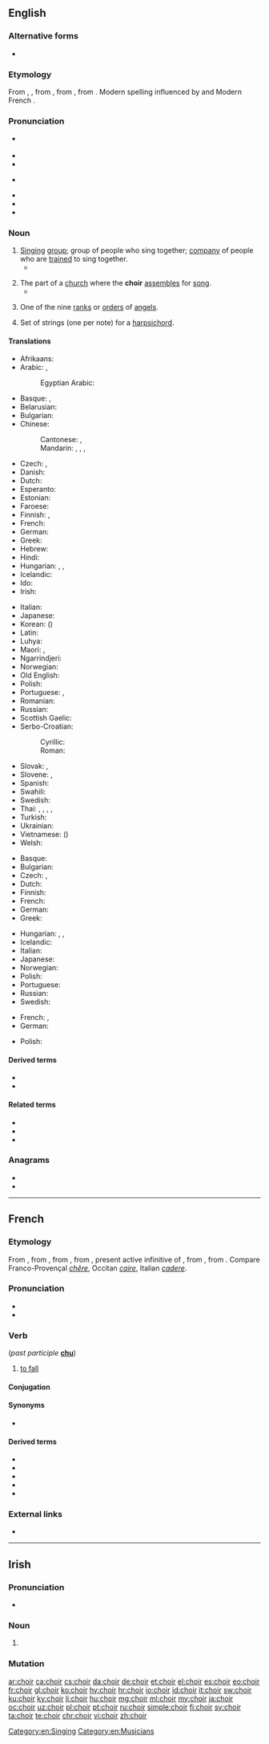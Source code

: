 {{also|chóir}}
==English==
{{wikipedia|Choir (disambiguation)}}

===Alternative forms===
* {{l|en|quire}} {{qualifier|archaic}}

===Etymology===
From {{etyl|enm|en}} {{m|enm||quer}}, {{m|enm|quere}}, from {{der|en|fro|quer}}, from {{der|en|la|chorus}}, from {{der|en|grc|χορός|sc=polytonic||company of dancers or singers}}. Modern spelling influenced by {{m|en|chorus}} and Modern French {{m|fr|chœur}}.

===Pronunciation===
* {{a|UK}} {{IPA|/kwaɪ.ə(ɹ)/|lang=en}}
* {{audio|en-uk-choir.ogg|Audio (UK)|lang=en}}
* {{rhymes|aɪə(r)|lang=en}}
* {{a|US}} {{IPA|/kwaɪɚ/|lang=en}}
* {{audio|en-us-choir.ogg|Audio (US)|lang=en}}
* {{rhymes|aɪɚ|lang=en}}
* {{homophones|lang=en|quire}}

===Noun===
{{wikipedia}}
{{en-noun}}

# [[sing|Singing]] [[group]]; group of people who sing together; [[company]] of people who are [[train]]ed to sing together.
#* {{quote-book|year=1918|author={{w|W. B. Maxwell}}|chapter=5
|title=[http://openlibrary.org/works/OL1097634W The Mirror and the Lamp]
|passage=Then everybody once more knelt, and soon the blessing was pronounced. The '''choir''' and the clergy trooped out slowly, [&hellip;], down the nave to the western door. [&hellip;] At a seemingly immense distance the surpliced group stopped to say the last prayer.}}
#: {{ux|en|The church '''choir''' practices Thursday nights.}}
# The part of a [[church]] where the '''choir''' [[assemble]]s for [[song]].
#* {{quote-book|year=1918|author={{w|W. B. Maxwell}}|chapter=5
|title=[http://openlibrary.org/works/OL1097634W The Mirror and the Lamp]
|passage=Here, in the transept and '''choir''', where the service was being held, one was conscious every moment of an increasing brightness; colours glowing vividly beneath the circular chandeliers, and the rows of small lights on the choristers' desks flashed and sparkled in front of the boys' faces, deep linen collars, and red neckbands.}}
# {{qualifier|Christian [[angelology]]}} One of the nine [[rank]]s or [[order]]s of [[angel]]s.
#: {{ux|en|Seraphim, Cherubim, and Thrones are three of the '''choirs''' of angels.}}
# Set of strings (one per note) for a [[harpsichord]].

====Translations====
{{trans-top|singing group}}
* Afrikaans: {{t|af|koor|n}}
* Arabic: {{t|ar|كُورَال|m|tr=kōrāl}}, {{t|ar|جَوْقَة|f}}
*: Egyptian Arabic: {{t|arz|كورال|m|tr=korāl|sc=Arab}}
* Basque: {{t|eu|abesbatza}}, {{t|eu|koru}}
* Belarusian: {{t|be|хор|m|sc=Cyrl}}
* Bulgarian: {{t|bg|хор|m}}
* Chinese:
*: Cantonese: {{t|yue|合唱團|sc=Hani}}, {{t|yue|合唱团|tr=hap6 coeng3 tyun4|sc=Hani}}
*: Mandarin: {{t+|cmn|合唱團|sc=Hani}}, {{t+|cmn|合唱团|tr=héchàngtuán|sc=Hani}}, {{t+|cmn|唱詩班|sc=Hani}}, {{t+|cmn|唱诗班|tr=chàngshībān|sc=Hani}}
* Czech: {{t+|cs|sbor|m}}, {{t|cs|chór|m}}
* Danish: {{t+|da|kor|n}}
* Dutch: {{t+|nl|koor|n}}
* Esperanto: {{t|eo|ĥoro}}
* Estonian: {{t+|et|koor}}
* Faroese: {{t|fo|kór|n}}
* Finnish: {{t+|fi|kuoro}}, {{t+|fi|kööri}} {{qualifier|colloquial}}
* French: {{t+|fr|chœur|m}}
* German: {{t+|de|Chor|m}}
* Greek: {{t+|el|χορωδία|f|sc=Grek}}
* Hebrew: {{t+|he|מקהלה|f|tr=maqhela|sc=Hebr}}
* Hindi: {{t+|hi|कोरस|tr=koras|sc=Deva}}
* Hungarian: {{t+|hu|kórus}}, {{t+|hu|énekkar}}, {{t+|hu|kar}}
* Icelandic: {{t+|is|kór|m}}
* Ido: {{t+|io|koro}}
* Irish: {{t|ga|cór|m}}
{{trans-mid}}
* Italian: {{t+|it|coro|m}}
* Japanese: {{t|ja|合唱団|tr=がっしょうだん, gasshōdan|sc=Jpan}}
* Korean: {{t|ko|합창단|sc=Hang}} ({{t|ko|合唱團|sc=Hang}})
* Latin: {{t|la|chorus|m}}
* Luhya: {{t|luy|ekwaya}}
* Maori: {{t|mi|koaea}}, {{t|mi|koea}}
* Ngarrindjeri: {{t|nay|kykulan}}
* Norwegian: {{t+|no|kor|n}}
* Old English: {{t|ang|chor|m}}
* Polish: {{t+|pl|chór|m-in}}
* Portuguese: {{t+|pt|coro|m}}, {{t+|pt|coral|m}}
* Romanian: {{t+|ro|cor}}
* Russian: {{t+|ru|хор|m}}
* Scottish Gaelic: {{t|gd|còisir|f}}
* Serbo-Croatian:
*: Cyrillic: {{t|sh|хор|m|sc=Cyrl}}
*: Roman: {{t+|sh|hor|m}}
* Slovak: {{t|sk|chór|m}}, {{t|sk|zbor|m}}
* Slovene: {{t+|sl|zbor|m}}, {{t|sl|kor|m}}
* Spanish: {{t+|es|coro|m}}
* Swahili: {{t+|sw|kwaya}}
* Swedish: {{t+|sv|kör|c}}
* Thai: {{t|th|คายกคณะ|sc=Thai}}, {{t|th|ลูกคู่|sc=Thai}}, {{t|th|นักร้องหมู่|sc=Thai}}, {{t|th|คณะนักร้องประสานเสียง|sc=Thai}}, {{t|th|คณะประสานเสียง|sc=Thai}}
* Turkish: {{t+|tr|koro}}
* Ukrainian: {{t|uk|хор|m|sc=Cyrl}}
* Vietnamese: {{t|vi|dàn hợp xướng}} ({{t|vi|團合唱}})
* Welsh: {{t|cy|côr}}
{{trans-bottom}}

{{trans-top|part of a church for choir assembly}}
* Basque: {{t|eu|koru}}
* Bulgarian: {{t|bg|хор|m}}
* Czech: {{t+|cs|kruchta|f}}, {{t+|cs|kůr|m}}
* Dutch: {{t+|nl|koor|n}}
* Finnish: {{t+|fi|kuori}}
* French: {{t+|fr|chœur}}
* German: {{t+|de|Chor|m}}
* Greek: {{t+|el|χορωδία|f|sc=Grek}}
{{trans-mid}}
* Hungarian: {{t+|hu|kórus}}, {{t+|hu|énekkar}}, {{t+|hu|kar}}
* Icelandic: {{t+|is|kór|m}}
* Italian: {{t+|it|coro|m}}
* Japanese: {{t|ja|聖歌隊|tr=せいかたい, seikatai|sc=Jpan}}
* Norwegian: {{t+|no|kor|c}}
* Polish: {{t+|pl|chór|m-in}}
* Portuguese: {{t+|pt|coro|m}}
* Russian: {{t+|ru|хор|alt=хоры́|m-p}}
* Swedish: {{t+|sv|kor|c}}
{{trans-bottom}}

{{trans-top|a rank or order of angels}}
* French: {{t+|fr|classe}}, {{t+|fr|chœur}}
* German: {{t|de|Engelschor|m}}
{{trans-mid}}
* Polish: {{t+|pl|chór|m-in}}
{{trans-bottom}}

====Derived terms====
* {{l|en|chorister}}
* {{l|en|Nikon choir}}

====Related terms====
* {{l|en|choral}}
* {{l|en|chorus}}
* {{l|en|quire}}

===Anagrams===
* {{l|en|chiro}}
* {{l|en|ichor}}

[[Category:en:Singing]]
[[Category:en:Musicians]]

----

==French==

===Etymology===
From {{inh|fr|frm|cheoir}}, from {{inh|fr|fro|cheoir}}, from {{inh|fr|VL.|*cadēre}}, from {{inh|fr|la|cadere}}, present active infinitive of {{m|la|cadō}}, from {{inh|fr|itc-pro|*kadō}}, from {{der|fr|ine-pro|*ḱh₂d-||to fall}}. Compare Franco-Provençal ''[[chêre]]'', Occitan ''[[caire]]'', Italian ''[[cadere]]''.

===Pronunciation===
* {{IPA|/ʃwaʁ/|lang=fr}}
* {{rhymes|waʁ|lang=fr}}

===Verb===
{{fr-verb|type=defective}} (''past participle'' '''[[chu]]''')

# {{lb|fr|literary}} [[fall#Verb|to fall]]

====Conjugation====
{{fr-conj-auto}}

====Synonyms====
* {{l|fr|tomber}}

====Derived terms====
* {{l|fr|chute}}
* {{l|fr|déchoir}}
* {{l|fr|échoir}}
* {{l|fr|méchoir}}
* {{l|fr|rechoir}}

===External links===
* {{R:TLFi}}

----

==Irish==

===Pronunciation===
* {{IPA|[xɛɾʲ]|lang=ga}}

===Noun===
{{head|ga|mutated noun|g=m}}

# {{ga-lenition of|coir}}

===Mutation===
{{ga-mut-cons|c|oir}}

[[ar:choir]]
[[ca:choir]]
[[cs:choir]]
[[da:choir]]
[[de:choir]]
[[et:choir]]
[[el:choir]]
[[es:choir]]
[[eo:choir]]
[[fr:choir]]
[[gl:choir]]
[[ko:choir]]
[[hy:choir]]
[[hr:choir]]
[[io:choir]]
[[id:choir]]
[[it:choir]]
[[sw:choir]]
[[ku:choir]]
[[ky:choir]]
[[li:choir]]
[[hu:choir]]
[[mg:choir]]
[[ml:choir]]
[[my:choir]]
[[ja:choir]]
[[oc:choir]]
[[uz:choir]]
[[pl:choir]]
[[pt:choir]]
[[ru:choir]]
[[simple:choir]]
[[fi:choir]]
[[sv:choir]]
[[ta:choir]]
[[te:choir]]
[[chr:choir]]
[[vi:choir]]
[[zh:choir]]